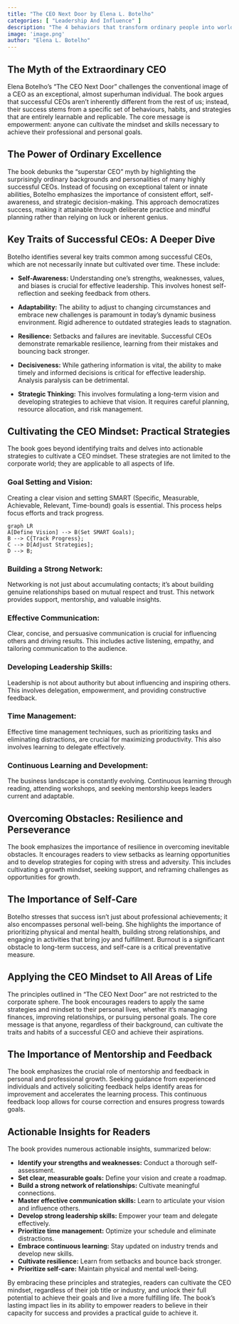 ```yaml
---
title: "The CEO Next Door by Elena L. Botelho"
categories: [ "Leadership And Influence" ]
description: "The 4 behaviors that transform ordinary people into world-class leaders"
image: 'image.png'
author: "Elena L. Botelho"
---
```

## The Myth of the Extraordinary CEO

Elena Botelho's "The CEO Next Door" challenges the conventional image of a CEO as an exceptional, almost superhuman individual.  The book argues that successful CEOs aren't inherently different from the rest of us; instead, their success stems from a specific set of behaviours, habits, and strategies that are entirely learnable and replicable.  The core message is empowerment: anyone can cultivate the mindset and skills necessary to achieve their professional and personal goals.

##  The Power of Ordinary Excellence

The book debunks the "superstar CEO" myth by highlighting the surprisingly ordinary backgrounds and personalities of many highly successful CEOs.  Instead of focusing on exceptional talent or innate abilities, Botelho emphasizes the importance of consistent effort, self-awareness, and strategic decision-making.  This approach democratizes success, making it attainable through deliberate practice and mindful planning rather than relying on luck or inherent genius.

## Key Traits of Successful CEOs: A Deeper Dive

Botelho identifies several key traits common among successful CEOs, which are not necessarily innate but cultivated over time. These include:

* **Self-Awareness:** Understanding one's strengths, weaknesses, values, and biases is crucial for effective leadership.  This involves honest self-reflection and seeking feedback from others.

* **Adaptability:** The ability to adjust to changing circumstances and embrace new challenges is paramount in today's dynamic business environment. Rigid adherence to outdated strategies leads to stagnation.

* **Resilience:**  Setbacks and failures are inevitable.  Successful CEOs demonstrate remarkable resilience, learning from their mistakes and bouncing back stronger.

* **Decisiveness:** While gathering information is vital, the ability to make timely and informed decisions is critical for effective leadership. Analysis paralysis can be detrimental.

* **Strategic Thinking:**  This involves formulating a long-term vision and developing strategies to achieve that vision.  It requires careful planning, resource allocation, and risk management.


## Cultivating the CEO Mindset: Practical Strategies

The book goes beyond identifying traits and delves into actionable strategies to cultivate a CEO mindset.  These strategies are not limited to the corporate world; they are applicable to all aspects of life.


### Goal Setting and Vision:

Creating a clear vision and setting SMART (Specific, Measurable, Achievable, Relevant, Time-bound) goals is essential.  This process helps focus efforts and track progress.

```mermaid
graph LR
A[Define Vision] --> B(Set SMART Goals);
B --> C{Track Progress};
C --> D[Adjust Strategies];
D --> B;
```

###  Building a Strong Network:

Networking is not just about accumulating contacts; it's about building genuine relationships based on mutual respect and trust.  This network provides support, mentorship, and valuable insights.


### Effective Communication:

Clear, concise, and persuasive communication is crucial for influencing others and driving results. This includes active listening, empathy, and tailoring communication to the audience.


###  Developing Leadership Skills:

Leadership is not about authority but about influencing and inspiring others.  This involves delegation, empowerment, and providing constructive feedback.

###  Time Management:

Effective time management techniques, such as prioritizing tasks and eliminating distractions, are crucial for maximizing productivity.  This also involves learning to delegate effectively.


###  Continuous Learning and Development:

The business landscape is constantly evolving. Continuous learning through reading, attending workshops, and seeking mentorship keeps leaders current and adaptable.



## Overcoming Obstacles: Resilience and Perseverance

The book emphasizes the importance of resilience in overcoming inevitable obstacles.  It encourages readers to view setbacks as learning opportunities and to develop strategies for coping with stress and adversity.  This includes cultivating a growth mindset, seeking support, and reframing challenges as opportunities for growth.


## The Importance of Self-Care

Botelho stresses that success isn't just about professional achievements; it also encompasses personal well-being.  She highlights the importance of prioritizing physical and mental health, building strong relationships, and engaging in activities that bring joy and fulfillment.  Burnout is a significant obstacle to long-term success, and self-care is a critical preventative measure.


##  Applying the CEO Mindset to All Areas of Life

The principles outlined in "The CEO Next Door" are not restricted to the corporate sphere.  The book encourages readers to apply the same strategies and mindset to their personal lives, whether it's managing finances, improving relationships, or pursuing personal goals.  The core message is that anyone, regardless of their background, can cultivate the traits and habits of a successful CEO and achieve their aspirations.


##  The Importance of Mentorship and Feedback

The book emphasizes the crucial role of mentorship and feedback in personal and professional growth.  Seeking guidance from experienced individuals and actively soliciting feedback helps identify areas for improvement and accelerates the learning process.  This continuous feedback loop allows for course correction and ensures progress towards goals.


##  Actionable Insights for Readers

The book provides numerous actionable insights, summarized below:

* **Identify your strengths and weaknesses:** Conduct a thorough self-assessment.
* **Set clear, measurable goals:** Define your vision and create a roadmap.
* **Build a strong network of relationships:** Cultivate meaningful connections.
* **Master effective communication skills:** Learn to articulate your vision and influence others.
* **Develop strong leadership skills:** Empower your team and delegate effectively.
* **Prioritize time management:** Optimize your schedule and eliminate distractions.
* **Embrace continuous learning:** Stay updated on industry trends and develop new skills.
* **Cultivate resilience:** Learn from setbacks and bounce back stronger.
* **Prioritize self-care:** Maintain physical and mental well-being.


By embracing these principles and strategies, readers can cultivate the CEO mindset, regardless of their job title or industry, and unlock their full potential to achieve their goals and live a more fulfilling life.  The book's lasting impact lies in its ability to empower readers to believe in their capacity for success and provides a practical guide to achieve it.

